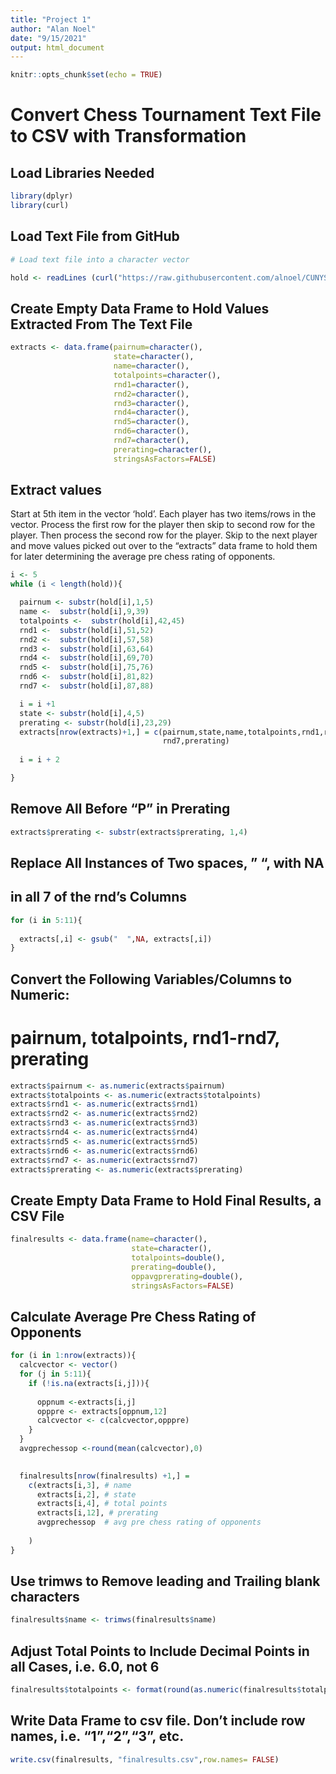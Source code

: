 ---
title: "Project 1"
author: "Alan Noel"
date: "9/15/2021"
output: html_document
---

```{r setup, include=FALSE}
knitr::opts_chunk$set(echo = TRUE)
```



# Convert Chess Tournament Text File to CSV with Transformation

## Load Libraries Needed 

```{r load-libraries}
library(dplyr)
library(curl)
```
## Load Text File from GitHub
```{r load-text-file, warning=FALSE}
# Load text file into a character vector

hold <- readLines (curl("https://raw.githubusercontent.com/alnoel/CUNYSPS-Data607/main/tournamentinfo.txt"))
```

## Create Empty Data Frame to Hold Values Extracted From The Text File  

```{r ure, echo=FALSE}
extracts <- data.frame(pairnum=character(),
                       state=character(),
                       name=character(),
                       totalpoints=character(),
                       rnd1=character(),
                       rnd2=character(),
                       rnd3=character(),
                       rnd4=character(),
                       rnd5=character(),
                       rnd6=character(),
                       rnd7=character(),
                       prerating=character(),
                       stringsAsFactors=FALSE)
```

## Extract values 

Start at 5th item in the vector 'hold'. Each player has two items/rows in the vector.
Process the first row for the player then skip to second row for the player. Then
process the second row for the player. Skip to the next player and move values picked out
over to the "extracts" data frame to hold them for later determining the average 
pre chess rating of opponents. 


```{r loop-and-extract}

i <- 5
while (i < length(hold)){

  pairnum <- substr(hold[i],1,5)
  name <-  substr(hold[i],9,39)
  totalpoints <-  substr(hold[i],42,45)
  rnd1 <-  substr(hold[i],51,52)
  rnd2 <-  substr(hold[i],57,58)
  rnd3 <-  substr(hold[i],63,64)
  rnd4 <-  substr(hold[i],69,70)
  rnd5 <-  substr(hold[i],75,76)
  rnd6 <-  substr(hold[i],81,82)
  rnd7 <-  substr(hold[i],87,88)

  i = i +1
  state <- substr(hold[i],4,5)
  prerating <- substr(hold[i],23,29)
  extracts[nrow(extracts)+1,] = c(pairnum,state,name,totalpoints,rnd1,rnd2,rnd3,rnd4, rnd5,rnd6,
                                  rnd7,prerating)
  
  i = i + 2

}

```

## Remove All Before "P" in Prerating
```{r removeP}

extracts$prerating <- substr(extracts$prerating, 1,4)
```


## Replace All Instances of Two spaces, "  ", with NA
## in all 7 of the rnd's Columns

```{r two-spaces-to-NA, warning=FALSE}
for (i in 5:11){
  
  extracts[,i] <- gsub("  ",NA, extracts[,i])
}
```


## Convert the Following Variables/Columns to Numeric: 
# pairnum, totalpoints, rnd1-rnd7, prerating

```{r convert-numeric}

extracts$pairnum <- as.numeric(extracts$pairnum)
extracts$totalpoints <- as.numeric(extracts$totalpoints)
extracts$rnd1 <- as.numeric(extracts$rnd1)
extracts$rnd2 <- as.numeric(extracts$rnd2)
extracts$rnd3 <- as.numeric(extracts$rnd3)
extracts$rnd4 <- as.numeric(extracts$rnd4)
extracts$rnd5 <- as.numeric(extracts$rnd5)
extracts$rnd6 <- as.numeric(extracts$rnd6)
extracts$rnd7 <- as.numeric(extracts$rnd7)
extracts$prerating <- as.numeric(extracts$prerating)

```

## Create Empty Data Frame to Hold Final Results, a CSV File

```{r empty-dataframe}
finalresults <- data.frame(name=character(),
                           state=character(),
                           totalpoints=double(),
                           prerating=double(),
                           oppavgprerating=double(),
                           stringsAsFactors=FALSE)
```

## Calculate Average Pre Chess Rating of Opponents

```{r calculate-average-prechess}
for (i in 1:nrow(extracts)){
  calcvector <- vector()
  for (j in 5:11){
    if (!is.na(extracts[i,j])){
      
      oppnum <-extracts[i,j]
      opppre <- extracts[oppnum,12]
      calcvector <- c(calcvector,opppre)
    }   
  }
  avgprechessop <-round(mean(calcvector),0)

  
  finalresults[nrow(finalresults) +1,] =
    c(extracts[i,3], # name
      extracts[i,2], # state
      extracts[i,4], # total points
      extracts[i,12], # prerating
      avgprechessop  # avg pre chess rating of opponents
      
    )
}


```

## Use trimws to Remove leading and Trailing blank characters

```{r remove-leading-trailing}
finalresults$name <- trimws(finalresults$name)
```

## Adjust Total Points to Include Decimal Points in all Cases, i.e. 6.0, not 6
```{r adjust-total-points}
finalresults$totalpoints <- format(round(as.numeric(finalresults$totalpoints),2),nsmall=1)

```


## Write Data Frame to csv file. Don't include row names, i.e. "1","2","3", etc.
```{r write-csv-file }
write.csv(finalresults, "finalresults.csv",row.names= FALSE)

```

 


